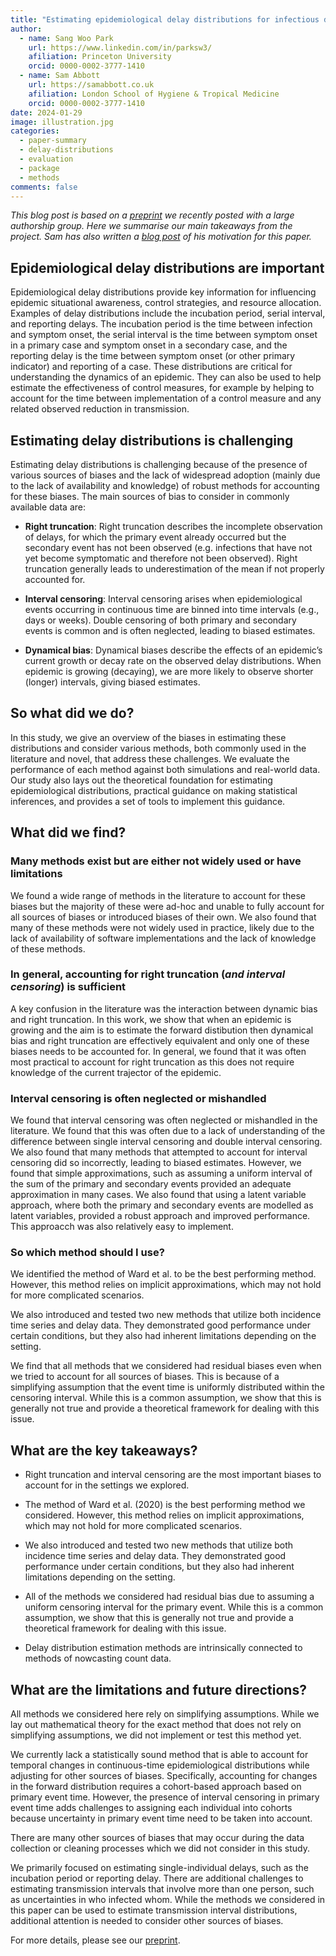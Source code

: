 ```yaml
---
title: "Estimating epidemiological delay distributions for infectious diseases"
author: 
  - name: Sang Woo Park
    url: https://www.linkedin.com/in/parksw3/
    afiliation: Princeton University
    orcid: 0000-0002-3777-1410
  - name: Sam Abbott
    url: https://samabbott.co.uk
    afiliation: London School of Hygiene & Tropical Medicine
    orcid: 0000-0002-3777-1410
date: 2024-01-29
image: illustration.jpg
categories:
  - paper-summary
  - delay-distributions
  - evaluation
  - package
  - methods
comments: false
---
```


*This blog post is based on a [preprint](https://www.medrxiv.org/content/10.1101/2024.01.12.24301247v1) we recently posted with a large authorship group. Here we summarise our main takeaways from the project. Sam has also written a [blog post](https://samabbott.co.uk/posts/2024-01-15-estimating-epidemiological-delay-distributions-for-infectious-diseases/) of his motivation for this paper.*


## Epidemiological delay distributions are important

Epidemiological delay distributions provide key information for influencing epidemic situational awareness, control strategies, and resource allocation. Examples of delay distributions include the incubation period, serial interval, and reporting delays. The incubation period is the time between infection and symptom onset, the serial interval is the time between symptom onset in a primary case and symptom onset in a secondary case, and the reporting delay is the time between symptom onset (or other primary indicator) and reporting of a case. These distributions are critical for understanding the dynamics of an epidemic. They can also be used to help estimate the effectiveness of control measures, for example by helping to account for the time between implementation of a control measure and any related observed reduction in transmission.

## Estimating delay distributions is challenging

Estimating delay distributions is challenging because of the presence of various sources of biases and the lack of widespread adoption (mainly due to the lack of availability and knowledge) of robust methods for accounting for these biases. The main sources of bias to consider in commonly available data are:

- **Right truncation**: Right truncation describes the incomplete observation of delays, for which the primary event already occurred but the secondary event has not been observed (e.g. infections that have not yet become symptomatic and therefore not been observed). Right truncation generally leads to underestimation of the mean if not properly accounted for.

- **Interval censoring**: Interval censoring arises when epidemiological events occurring in continuous time are binned into time intervals (e.g., days or weeks). Double censoring of both primary and secondary events is common and is often neglected, leading to biased estimates.

- **Dynamical bias**: Dynamical biases describe the effects of an epidemic's current growth or decay rate on the observed delay distributions. When epidemic is growing (decaying), we are more likely to observe shorter (longer) intervals, giving biased estimates. 


## So what did we do?

In this study, we give an overview of the biases in estimating these distributions and consider various methods, both commonly used in the literature and novel, that address these challenges. We evaluate the performance of each method against both simulations and real-world data. Our study also lays out the theoretical foundation for estimating epidemiological distributions, practical guidance on making statistical inferences, and provides a set of tools to implement this guidance.

## What did we find?

### Many methods exist but are either not widely used or have limitations

We found a wide range of methods in the literature to account for these biases but the majority of these were ad-hoc and unable to fully account for all sources of biases or introduced biases of their own. We also found that many of these methods were not widely used in practice, likely due to the lack of availability of software implementations and the lack of knowledge of these methods. 

### In general, accounting for right truncation (*and interval censoring*) is sufficient 

A key confusion in the literature was the interaction between dynamic bias and right truncation. In this work, we show that when an epidemic is growing and the aim is to estimate the forward distibution then dynamical bias and right truncation are effectively equivalent and only one of these biases needs to be accounted for. In general, we found that it was often most practical to account for right truncation as this does not require knowledge of the current trajector of the epidemic.

### Interval censoring is often neglected or mishandled

We found that interval censoring was often neglected or mishandled in the literature. We found that this was often due to a lack of understanding of the difference between single interval censoring and double interval censoring. We also found that many methods that attempted to account for interval censoring did so incorrectly, leading to biased estimates. However, we found that simple approximations, such as assuming a uniform interval of the sum of the primary and secondary events provided an adequate approximation in many cases. We also found that using a latent variable approach, where both the primary and secondary events are modelled as latent variables, provided a robust approach and improved performance. This approacch was also relatively easy to implement.


### So which method should I use?

We identified the method of Ward et al. to be the best performing method. However, this method relies on implicit approximations, which may not hold for more complicated scenarios.

We also introduced and tested two new methods that utilize both incidence time series and delay data. They demonstrated good performance under certain conditions, but they also had inherent limitations depending on the setting.

We find that all methods that we considered had residual biases even when we tried to account for all sources of biases. This is because of a simplifying assumption that the event time is uniformly distributed within the censoring interval. While this is a common assumption, we show that this is generally not true and provide a theoretical framework for dealing with this issue.

## What are the key takeaways?

- Right truncation and interval censoring are the most important biases to account for in the settings we explored.

- The method of Ward et al. (2020) is the best performing method we considered. However, this method relies on implicit approximations, which may not hold for more complicated scenarios.

- We also introduced and tested two new methods that utilize both incidence time series and delay data. They demonstrated good performance under certain conditions, but they also had inherent limitations depending on the setting.

- All of the methods we considered had residual bias due to assuming a uniform censoring interval for the primary event. While this is a common assumption, we show that this is generally not true and provide a theoretical framework for dealing with this issue.

- Delay distribution estimation methods are intrinsically connected to methods of nowcasting count data.

## What are the limitations and future directions?

All methods we considered here rely on simplifying assumptions. While we lay out mathematical theory for the exact method that does not rely on simplifying assumptions, we did not implement or test this method yet.

We currently lack a statistically sound method that is able to account for temporal changes in continuous-time epidemiological distributions while adjusting for other sources of biases. Specifically, accounting for changes in the forward distribution requires a cohort-based approach based on primary event time. However, the presence of interval censoring in primary event time adds challenges to assigning each individual into cohorts because uncertainty in primary event time need to be taken into account.

There are many other sources of biases that may occur during the data collection or cleaning processes which we did not consider in this study.

We primarily focused on estimating single-individual delays, such as the incubation period or reporting delay. There are additional challenges to estimating transmission intervals that involve more than one person, such as uncertainties in who infected whom. While the methods we considered in this paper can be used to estimate transmission interval distributions, additional attention is needed to consider other sources of biases.

For more details, please see our [preprint](https://www.medrxiv.org/content/10.1101/2024.01.12.24301247v1).
